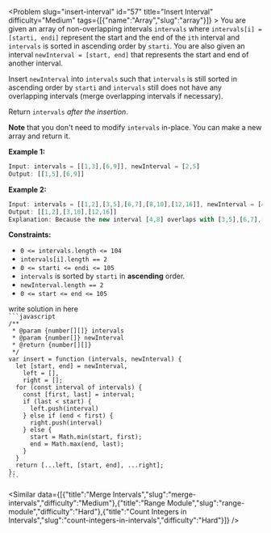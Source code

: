
<Problem slug="insert-interval" id="57" title="Insert Interval" difficulty="Medium" tags={[{"name":"Array","slug":"array"}]} >
    You are given an array of non-overlapping intervals `intervals` where `intervals[i] = [starti, endi]` represent the start and the end of the `ith` interval and `intervals` is sorted in ascending order by `starti`. You are also given an interval `newInterval = [start, end]` that represents the start and end of another interval.

Insert `newInterval` into `intervals` such that `intervals` is still sorted in ascending order by `starti` and `intervals` still does not have any overlapping intervals (merge overlapping intervals if necessary).

Return `intervals` _after the insertion_.

**Note** that you don't need to modify `intervals` in-place. You can make a new array and return it.

**Example 1:**

```javascript 
Input: intervals = [[1,3],[6,9]], newInterval = [2,5]
Output: [[1,5],[6,9]]

```

**Example 2:**

```javascript 
Input: intervals = [[1,2],[3,5],[6,7],[8,10],[12,16]], newInterval = [4,8]
Output: [[1,2],[3,10],[12,16]]
Explanation: Because the new interval [4,8] overlaps with [3,5],[6,7],[8,10].

```

**Constraints:**

*   `0 <= intervals.length <= 104`
*   `intervals[i].length == 2`
*   `0 <= starti <= endi <= 105`
*   `intervals` is sorted by `starti` in **ascending** order.
*   `newInterval.length == 2`
*   `0 <= start <= end <= 105`
</Problem >

<Solution>
write solution in here
</Solution>

<Code>
```javascript
/**
 * @param {number[][]} intervals
 * @param {number[]} newInterval
 * @return {number[][]}
 */
var insert = function (intervals, newInterval) {
  let [start, end] = newInterval,
    left = [],
    right = [];
  for (const interval of intervals) {
    const [first, last] = interval;
    if (last < start) {
      left.push(interval)
    } else if (end < first) {
      right.push(interval)
    } else {
      start = Math.min(start, first);
      end = Math.max(end, last);
    }
  }
  return [...left, [start, end], ...right];
};
```
</Code>

<Similar data={[{"title":"Merge Intervals","slug":"merge-intervals","difficulty":"Medium"},{"title":"Range Module","slug":"range-module","difficulty":"Hard"},{"title":"Count Integers in Intervals","slug":"count-integers-in-intervals","difficulty":"Hard"}]} />
